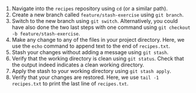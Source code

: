 1. Navigate into the `recipes` repository using `cd` (or a similar path).
1. Create a new branch called `feature/stash-exercise` using `git branch`.
1. Switch to the new branch using `git switch`.
Alternatively, you could have also done the two last steps with one command using `git checkout -b feature/stash-exercise`.
1. Make any change to any of the files in your project directory.
Here, we use the `echo` command to append text to the end of `recipes.txt`.
1. Stash your changes without adding a message using `git stash`.
1. Verify that the working directory is clean using `git status`.
Check that the output indeed indicates a clean working directory.
1. Apply the stash to your working directory using `git stash apply`.
1. Verify that your changes are restored.
Here, we use `tail -1 recipes.txt` to print the last line of `recipes.txt`.
